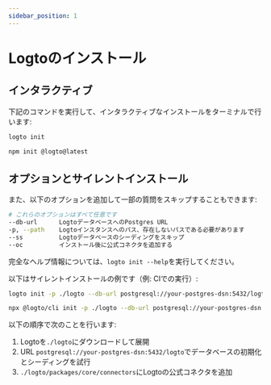 ```yaml
---
sidebar_position: 1
---
```



# Logtoのインストール

## インタラクティブ

下記のコマンドを実行して、インタラクティブなインストールをターミナルで行います:

<Tabs groupId="cmd">

  <TabItem value="cli" label="CLI">

```bash
logto init
```

  </TabItem>
  <TabItem value="npm" label="npm">

```bash
npm init @logto@latest
```

  </TabItem>

</Tabs>

## オプションとサイレントインストール

また、以下のオプションを追加して一部の質問をスキップすることもできます:

```bash
# これらのオプションはすべて任意です
--db-url      LogtoデータベースへのPostgres URL
-p, --path    Logtoインスタンスへのパス、存在しないパスである必要があります
--ss          Logtoデータベースのシーディングをスキップ
--oc          インストール後に公式コネクタを追加する
```

完全なヘルプ情報については、`logto init --help`を実行してください。

以下はサイレントインストールの例です（例: CIでの実行）:

<Tabs groupId="cmd">

  <TabItem value="cli" label="CLI">

```bash
logto init -p ./logto --db-url postgresql://your-postgres-dsn:5432/logto --oc
```

  </TabItem>
  <TabItem value="npm" label="npm">

```bash
npx @logto/cli init -p ./logto --db-url postgresql://your-postgres-dsn:5432/logto --oc
```

  </TabItem>

</Tabs>

以下の順序で次のことを行います:

1. Logtoを`./logto`にダウンロードして展開
2. URL `postgresql://your-postgres-dsn:5432/logto`でデータベースの初期化とシーディングを試行
3. `./logto/packages/core/connectors`にLogtoの公式コネクタを追加